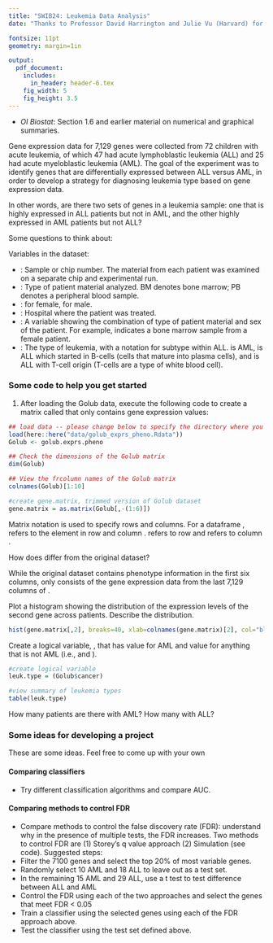 ```yaml
---
title: "SWIB24: Leukemia Data Analysis"
date: "Thanks to Professor David Harrington and Julie Vu (Harvard) for material."

fontsize: 11pt
geometry: margin=1in

output:
  pdf_document:
    includes:
      in_header: header-6.tex
    fig_width: 5
    fig_height: 3.5
---
```


\textbf{Reading on graphical summaries}      

- *OI Biostat*: Section 1.6 and earlier material on numerical and graphical summaries.

\vspace{1cm}

\textbf{Golub Leukemia Data.} Gene expression data for 7,129 genes were collected from 72 children with acute leukemia, of which 47 had acute lymphoblastic leukemia (ALL) and 25 had acute myeloblastic leukemia (AML). The goal of the experiment was to identify genes that are differentially expressed between ALL versus AML, in order to develop a strategy for diagnosing leukemia type based on gene expression data.

\begin{center}
\textit{Can childhood leukemia be diagnosed using molecular measurements and software?}
\end{center}

In other words, are there two sets of genes in a leukemia sample: one that is highly expressed in ALL patients but not in AML, and the other highly expressed in AML patients but not ALL?

Some questions to think about:

\begin{enumerate}

  \item \textit{Differential genes} Can we identify a set of individual genes that are expressed in ALL cancers when compared to AML cancers?
  
  \item \textit{Classification} Can we distinguish AML from ALL using a subset of genes by building a prediction algorithm? Some algorithms to try include Lasso, Elastic Net, the SuperLearner library.
  
  \item \textit{Visualization} Can we visualize the results using methods such as a heatmap?
  
  \item \textit{Interpretation} How do your findings compare to those published in the paper by Golub, T et al (1999).  
  \end{enumerate}
  
\vspace{1cm}

Variables in the dataset:

  - \texttt{Samples}: Sample or chip number. The material from each patient was examined on a separate chip and experimental run.
  - \texttt{BM.PB}: Type of patient material analyzed. BM denotes bone marrow; PB denotes a peripheral blood sample.
  - \texttt{Gender}: \texttt{F} for female, \texttt{M} for male.
  - \texttt{Source}: Hospital where the patient was treated.
  - \texttt{tissue.mf}: A variable showing the combination of type of patient material and sex of the patient. For example, \texttt{BM:f} indicates a bone marrow sample from a female patient.
  - \texttt{cancer}: The type of leukemia, with a notation for subtype within ALL. \texttt{aml} is AML, \texttt{allB} is ALL which started in B-cells (cells that mature into plasma cells), and \texttt{allT} is ALL with T-cell origin (T-cells are a type of white blood cell).
  
\newpage

### Some code to help you get started 

1. After loading the Golub data, execute the following code to create a matrix called \texttt{gene.matrix} that only contains gene expression values:

```r
## load data -- please change below to specify the directory where you data is stored
load(here::here("data/golub_exprs_pheno.Rdata"))
Golub <- golub.exprs.pheno

## Check the dimensions of the Golub matrix
dim(Golub)

## View the frcolumn names of the Golub matrix 
colnames(Golub)[1:10]

#create gene.matrix, trimmed version of Golub dataset
gene.matrix = as.matrix(Golub[,-(1:6)])
```

Matrix notation is used to specify rows and columns. For a dataframe \texttt{A}, \texttt{A[i, j]} refers to the element in row \texttt{i} and column \texttt{j}. \texttt{A[i,]} refers to row \texttt{i} and \texttt{A[,j]} refers to column \texttt{j}.

How does \texttt{gene.matrix} differ from the original dataset?



While the original dataset contains phenotype information in the first six columns, \texttt{gene.matrix} only consists of the gene expression data from the last 7,129 columns of \texttt{Golub}.


Plot a histogram showing the distribution of the expression levels of the second gene across patients. Describe the distribution.

```r
hist(gene.matrix[,2], breaks=40, xlab=colnames(gene.matrix)[2], col="blue", main=paste("Distribution of ", colnames(gene.matrix)[2], sep=""))
```

Create a logical variable, \texttt{leuk.type}, that has value \texttt{1} for AML and value \texttt{0} for anything that is not AML (i.e., \texttt{allT} and \texttt{allB}).

```r
#create logical variable
leuk.type = (Golub$cancer)

#view summary of leukemia types
table(leuk.type)
```

How many patients are there with AML? How many with ALL?

### Some ideas for developing a project 
These are some ideas. Feel free to come up with your own 

#### Comparing classifiers
 - Try different classification algorithms and compare AUC. 
 
#### Comparing methods to control FDR
 - Compare methods to control the false discovery rate (FDR): understand why in the presence of multiple tests, the FDR increases. Two methods to control FDR are (1) Storey's q value approach (2) Simulation (see code).
 Suggested steps: 
  - Filter the 7100 genes and select the top 20% of most variable genes. 
  - Randomly select 10 AML and 18 ALL to leave out as a test set. 
  - In the remaining 15 AML and 29 ALL, use a t test to test difference between ALL and AML 
  - Control the FDR using each of the two approaches and select the genes that meet FDR < 0.05 
  - Train a classifier using the selected genes using each of the FDR approach above. 
  - Test the classifier using the test set defined above.


